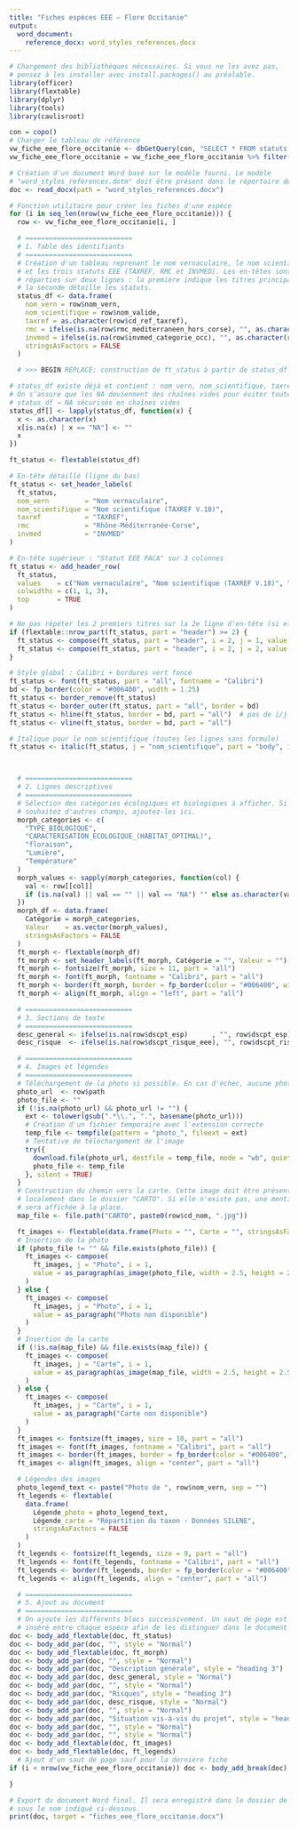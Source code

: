 ```yaml
---
title: "Fiches espèces EEE – Flore Occitanie"
output:
  word_document:
    reference_docx: word_styles_references.docx
---
```


```r
# Chargement des bibliothèques nécessaires. Si vous ne les avez pas,
# pensez à les installer avec install.packages() au préalable.
library(officer)
library(flextable)
library(dplyr)
library(tools)
library(caulisroot)

con = copo()
# Charger le tableau de référence
vw_fiche_eee_flore_occitanie <- dbGetQuery(con, "SELECT * FROM statuts.vw_fiche_eee_flore_occitanie")
vw_fiche_eee_flore_occitanie = vw_fiche_eee_flore_occitanie %>% filter(cd_nom %in% c(92572,117860))

# Création d'un document Word basé sur le modèle fourni. Le modèle
# "word_styles_references.dotm" doit être présent dans le répertoire de travail.
doc <- read_docx(path = "word_styles_references.docx")

# Fonction utilitaire pour créer les fiches d'une espèce
for (i in seq_len(nrow(vw_fiche_eee_flore_occitanie))) {
  row <- vw_fiche_eee_flore_occitanie[i, ]

  # ===========================
  # 1. Table des identifiants
  # ===========================
  # Création d'un tableau reprenant le nom vernaculaire, le nom scientifique
  # et les trois statuts EEE (TAXREF, RMC et INVMED). Les en‑têtes sont
  # réparties sur deux lignes : la première indique les titres principaux,
  # la seconde détaille les statuts.
  status_df <- data.frame(
    nom_vern = row$nom_vern,
    nom_scientifique = row$nom_valide,
    taxref = as.character(row$cd_ref_taxref),
    rmc = ifelse(is.na(row$rmc_mediterraneen_hors_corse), "", as.character(row$rmc_mediterraneen_hors_corse)),
    invmed = ifelse(is.na(row$invmed_categorie_occ), "", as.character(row$invmed_categorie_occ)),
    stringsAsFactors = FALSE
  )

  # >>> BEGIN REPLACE: construction de ft_status à partir de status_df

# status_df existe déjà et contient : nom_vern, nom_scientifique, taxref, rmc, invmed
# On s’assure que les NA deviennent des chaînes vides pour éviter toute erreur, même si les valeurs sont nulles
# status_df → NA sécurisés en chaînes vides
status_df[] <- lapply(status_df, function(x) {
  x <- as.character(x)
  x[is.na(x) | x == "NA"] <- ""
  x
})

ft_status <- flextable(status_df)

# En-tête détaillé (ligne du bas)
ft_status <- set_header_labels(
  ft_status,
  nom_vern         = "Nom vernaculaire",
  nom_scientifique = "Nom scientifique (TAXREF V.18)",
  taxref           = "TAXREF",
  rmc              = "Rhône-Méditerranée-Corse",
  invmed           = "INVMED"
)

# En-tête supérieur : "Statut EEE PACA" sur 3 colonnes
ft_status <- add_header_row(
  ft_status,
  values    = c("Nom vernaculaire", "Nom scientifique (TAXREF V.18)", "Statut EEE PACA"),
  colwidths = c(1, 1, 3),
  top       = TRUE
)

# Ne pas répéter les 2 premiers titres sur la 2e ligne d'en-tête (si elle existe)
if (flextable::nrow_part(ft_status, part = "header") >= 2) {
  ft_status <- compose(ft_status, part = "header", i = 2, j = 1, value = as_paragraph(""))
  ft_status <- compose(ft_status, part = "header", i = 2, j = 2, value = as_paragraph(""))
}

# Style global : Calibri + bordures vert foncé
ft_status <- font(ft_status, part = "all", fontname = "Calibri")
bd <- fp_border(color = "#006400", width = 1.25)
ft_status <- border_remove(ft_status)
ft_status <- border_outer(ft_status, part = "all", border = bd)
ft_status <- hline(ft_status, border = bd, part = "all")  # pas de i/j => pas de formules
ft_status <- vline(ft_status, border = bd, part = "all")

# Italique pour le nom scientifique (toutes les lignes sans formule)
ft_status <- italic(ft_status, j = "nom_scientifique", part = "body", italic = TRUE)



  # ===========================
  # 2. Lignes descriptives
  # ===========================
  # Sélection des catégories écologiques et biologiques à afficher. Si vous
  # souhaitez d'autres champs, ajoutez‑les ici.
  morph_categories <- c(
    "TYPE_BIOLOGIQUE",
    "CARACTERISATION_ECOLOGIQUE_(HABITAT_OPTIMAL)",
    "floraison",
    "Lumière",
    "Température"
  )
  morph_values <- sapply(morph_categories, function(col) {
    val <- row[[col]]
    if (is.na(val) || val == "" || val == "NA") "" else as.character(val)
  })
  morph_df <- data.frame(
    Catégorie = morph_categories,
    Valeur    = as.vector(morph_values),
    stringsAsFactors = FALSE
  )
  ft_morph <- flextable(morph_df)
  ft_morph <- set_header_labels(ft_morph, Catégorie = "", Valeur = "")
  ft_morph <- fontsize(ft_morph, size = 11, part = "all")
  ft_morph <- font(ft_morph, fontname = "Calibri", part = "all")
  ft_morph <- border(ft_morph, border = fp_border(color = "#006400", width = 1), part = "all")
  ft_morph <- align(ft_morph, align = "left", part = "all")

  # ===========================
  # 3. Sections de texte
  # ===========================
  desc_general <- ifelse(is.na(row$dscpt_esp)      , "", row$dscpt_esp)
  desc_risque  <- ifelse(is.na(row$dscpt_risque_eee), "", row$dscpt_risque_eee)

  # ===========================
  # 4. Images et légendes
  # ===========================
  # Téléchargement de la photo si possible. En cas d'échec, aucune photo ne sera affichée.
  photo_url  <- row$path
  photo_file <- ""
  if (!is.na(photo_url) && photo_url != "") {
    ext <- tolower(gsub(".*\\.", ".", basename(photo_url)))
    # Création d'un fichier temporaire avec l'extension correcte
    temp_file <- tempfile(pattern = "photo_", fileext = ext)
    # Tentative de téléchargement de l'image
    try({
      download.file(photo_url, destfile = temp_file, mode = "wb", quiet = TRUE)
      photo_file <- temp_file
    }, silent = TRUE)
  }
  # Construction du chemin vers la carte. Cette image doit être présente
  # localement dans le dossier "CARTO". Si elle n'existe pas, une mention
  # sera affichée à la place.
  map_file <- file.path("CARTO", paste0(row$cd_nom, ".jpg"))

  ft_images <- flextable(data.frame(Photo = "", Carte = "", stringsAsFactors = FALSE))
  # Insertion de la photo
  if (photo_file != "" && file.exists(photo_file)) {
    ft_images <- compose(
      ft_images, j = "Photo", i = 1,
      value = as_paragraph(as_image(photo_file, width = 2.5, height = 2.5))
    )
  } else {
    ft_images <- compose(
      ft_images, j = "Photo", i = 1,
      value = as_paragraph("Photo non disponible")
    )
  }
  # Insertion de la carte
  if (!is.na(map_file) && file.exists(map_file)) {
    ft_images <- compose(
      ft_images, j = "Carte", i = 1,
      value = as_paragraph(as_image(map_file, width = 2.5, height = 2.5))
    )
  } else {
    ft_images <- compose(
      ft_images, j = "Carte", i = 1,
      value = as_paragraph("Carte non disponible")
    )
  }
  ft_images <- fontsize(ft_images, size = 10, part = "all")
  ft_images <- font(ft_images, fontname = "Calibri", part = "all")
  ft_images <- border(ft_images, border = fp_border(color = "#006400", width = 1), part = "all")
  ft_images <- align(ft_images, align = "center", part = "all")

  # Légendes des images
  photo_legend_text <- paste("Photo de ", row$nom_vern, sep = "")
  ft_legends <- flextable(
    data.frame(
      Légende_photo = photo_legend_text,
      Légende_carte = "Répartition du taxon - Données SILENE",
      stringsAsFactors = FALSE
    )
  )
  ft_legends <- fontsize(ft_legends, size = 9, part = "all")
  ft_legends <- font(ft_legends, fontname = "Calibri", part = "all")
  ft_legends <- border(ft_legends, border = fp_border(color = "#006400", width = 1), part = "all")
  ft_legends <- align(ft_legends, align = "center", part = "all")

  # ===========================
  # 5. Ajout au document
  # ===========================
  # On ajoute les différents blocs successivement. Un saut de page est
  # inséré entre chaque espèce afin de les distinguer dans le document final.
doc <- body_add_flextable(doc, ft_status)
doc <- body_add_par(doc, "", style = "Normal")
doc <- body_add_flextable(doc, ft_morph)
doc <- body_add_par(doc, "", style = "Normal")
doc <- body_add_par(doc, "Description générale", style = "heading 3")
doc <- body_add_par(doc, desc_general, style = "Normal")
doc <- body_add_par(doc, "", style = "Normal")
doc <- body_add_par(doc, "Risques", style = "heading 3")
doc <- body_add_par(doc, desc_risque, style = "Normal")
doc <- body_add_par(doc, "", style = "Normal")
doc <- body_add_par(doc, "Situation vis-à-vis du projet", style = "heading 3")
doc <- body_add_par(doc, "", style = "Normal")
doc <- body_add_par(doc, "", style = "Normal")
doc <- body_add_flextable(doc, ft_images)
doc <- body_add_flextable(doc, ft_legends)
  # Ajout d'un saut de page sauf pour la dernière fiche
if (i < nrow(vw_fiche_eee_flore_occitanie)) doc <- body_add_break(doc)

}

# Export du document Word final. Il sera enregistré dans le dossier de travail
# sous le nom indiqué ci‑dessous.
print(doc, target = "fiches_eee_flore_occitanie.docx")

```